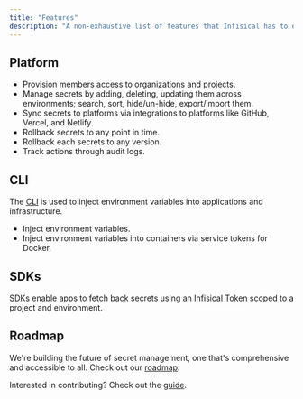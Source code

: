 ```yaml
---
title: "Features"
description: "A non-exhaustive list of features that Infisical has to offer."
---
```


## Platform

- Provision members access to organizations and projects.
- Manage secrets by adding, deleting, updating them across environments; search, sort, hide/un-hide, export/import them.
- Sync secrets to platforms via integrations to platforms like GitHub, Vercel, and Netlify.
- Rollback secrets to any point in time.
- Rollback each secrets to any version.
- Track actions through audit logs.

## CLI

The [CLI](/cli/overview) is used to inject environment variables into applications and infrastructure.

- Inject environment variables.
- Inject environment variables into containers via service tokens for Docker.

## SDKs

[SDKs](/sdks/overview) enable apps to fetch back secrets using an [Infisical Token](/getting-started/dashboard/token) scoped to a project and environment.

## Roadmap

We're building the future of secret management, one that's comprehensive and accessible to all. Check out our [roadmap](https://www.notion.so/infisical/be2d2585a6694e40889b03aef96ea36b?v=5b19a8127d1a4060b54769567a8785fa).

Interested in contributing? Check out the [guide](/contributing/overview).
